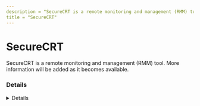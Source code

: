 ```yaml
---
description = "SecureCRT is a remote monitoring and management (RMM) tool. More information will be added as it becomes available."
title = "SecureCRT"
---
```




# SecureCRT

SecureCRT is a remote monitoring and management (RMM) tool. More information will be added as it becomes available.

### Details
<Details author={""}
         category={""}
         created={""}
         website={""}
         lastModified={""}
         privileges={""}
         free={ "" }
         verification={""}
/>

#### Installation Paths
<Card code={ ["C:\\*\\SecureCRT.EXE", "*\\SecureCRT.EXE", "*\\VanDyke Software\\ClientPack\\*"] }/>





### Forensic Artifacts








### Detections
- Detects potential processes activity of SecureCRT RMM tool
  - [Sigma Rule](https://github.com/magicsword-io/LOLRMM/blob/main/detections/sigma/securecrt_processes_sigma.yml)


